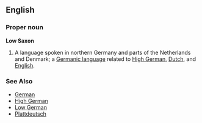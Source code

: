 ==English==

===Proper noun===
'''Low Saxon'''
# A language spoken in northern Germany and parts of the Netherlands and Denmark; a [[Germanic language]] related to [[High German]], [[Dutch]], and [[English]].

===See Also===
*[[German]]
*[[High German]]
*[[Low German]]
*[[Plattdeutsch]]